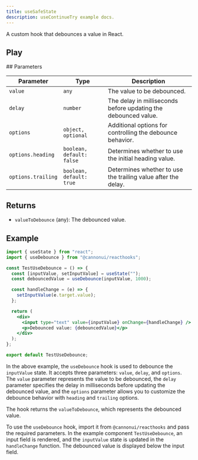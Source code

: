 ```yaml
---
title: useSafeState
description: useContinueTry example docs.
---
```



A custom hook that debounces a value in React.

## Play

<div style="margin-top: 3%;">
  <UseSafeState client:visible />
</div>
## Parameters

| Parameter          | Type                      | Description                                                    |
| ------------------ | ------------------------- | -------------------------------------------------------------- |
| `value`            | `any`                     | The value to be debounced.                                     |
| `delay`            | `number`                  | The delay in milliseconds before updating the debounced value. |
| `options`          | `object, optional`        | Additional options for controlling the debounce behavior.      |
| `options.heading`  | `boolean, default: false` | Determines whether to use the initial heading value.           |
| `options.trailing` | `boolean, default: true`  | Determines whether to use the trailing value after the delay.  |

## Returns

- `valueToDebounce` (any): The debounced value.

## Example

```jsx
import { useState } from "react";
import { useDebounce } from "@cannonui/reacthooks";

const TestUseDebounce = () => {
  const [inputValue, setInputValue] = useState("");
  const debouncedValue = useDebounce(inputValue, 1000);

  const handleChange = (e) => {
    setInputValue(e.target.value);
  };

  return (
    <div>
      <input type="text" value={inputValue} onChange={handleChange} />
      <p>Debounced value: {debouncedValue}</p>
    </div>
  );
};

export default TestUseDebounce;
```

In the above example, the `useDebounce` hook is used to debounce the `inputValue` state. It accepts three parameters: `value`, `delay`, and `options`. The `value` parameter represents the value to be debounced, the `delay` parameter specifies the delay in milliseconds before updating the debounced value, and the `options` parameter allows you to customize the debounce behavior with `heading` and `trailing` options.

The hook returns the `valueToDebounce`, which represents the debounced value.

To use the `useDebounce` hook, import it from `@cannonui/reacthooks` and pass the required parameters. In the example component `TestUseDebounce`, an input field is rendered, and the `inputValue` state is updated in the `handleChange` function. The debounced value is displayed below the input field.
